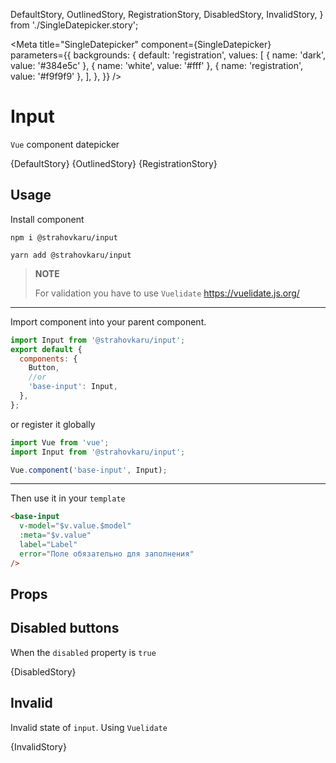   DefaultStory,
  OutlinedStory,
  RegistrationStory,
  DisabledStory,
  InvalidStory,
} from './SingleDatepicker.story';

<Meta
  title="SingleDatepicker"
  component={SingleDatepicker}
  parameters={{
    backgrounds: {
      default: 'registration',
      values: [
        { name: 'dark', value: '#384e5c' },
        { name: 'white', value: '#fff' },
        { name: 'registration', value: '#f9f9f9' },
      ],
    },
  }}
/>

# Input

`Vue` component datepicker

<Preview>
  <Story
    name="default"
    height="90px"
    parameters={{
      backgrounds: {
        default: 'dark',
      },
    }}
  >
    {DefaultStory}
  </Story>
  <Story
    name="outlined"
    height="90px"
    parameters={{
      backgrounds: {
        default: 'white',
      },
    }}
  >
    {OutlinedStory}
  </Story>
  <Story name="registration" height="90px">
    {RegistrationStory}
  </Story>
</Preview>

## Usage

Install component

```
npm i @strahovkaru/input

yarn add @strahovkaru/input
```

> **NOTE**
>
> For validation you have to use `Vuelidate` https://vuelidate.js.org/

---

Import component into your parent component.

```js
import Input from '@strahovkaru/input';
export default {
  components: {
    Button,
    //or
    'base-input': Input,
  },
};
```

or register it globally

```js
import Vue from 'vue';
import Input from '@strahovkaru/input';

Vue.component('base-input', Input);
```

---

Then use it in your `template`

```html
<base-input
  v-model="$v.value.$model"
  :meta="$v.value"
  label="Label"
  error="Поле обязательно для заполнения"
/>
```

## Props

<Props of={SingleDatepicker} />

## Disabled buttons

When the `disabled` property is `true`

<Preview>
  <Story name="disabled" height="150px">
    {DisabledStory}
  </Story>
</Preview>

## Invalid

Invalid state of `input`. Using `Vuelidate`

<Preview>
  <Story name="invalid" height="150px">
    {InvalidStory}
  </Story>
</Preview>
